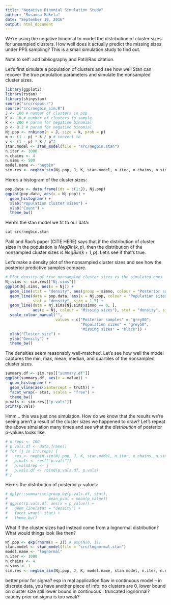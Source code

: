 ```yaml
---
title: "Negative Binomial Simulation Study"
author: "Susanna Makela"
date: "September 19, 2016"
output: html_document
---
```


We're using the negative binomial to model the distribution of cluster sizes for unsampled clusters. How well does it actually predict the missing sizes under PPS sampling? This is a small simulation study to find out.

Note to self: add bibliography and Patil/Rao citation.

Let's first simulate a population of clusters and see how well Stan can recover the true population parameters and simulate the nonsampled cluster sizes.
```r
library(ggplot2)
library(rstan)
library(shinystan)
source("src/rspps.r")
source("src/negbin_sim.R")
J <- 100 # number of clusters in pop
K <- 10 # number of clusters to sample
k <- 200 # param for negative binomial
p <- 0.2 # param for negative binomial
Nj.pop <- rnbinom(n = J, size = k, prob = p)
m <- (1 - p) * k / p # convert to 
v <- (1 - p) * k / p^2
stan.model <- stan_model(file = "src/negbin.stan")
n.iter <- 1000
n.chains <- 4
n.sims <- 500
model.name <- "negbin"
sim.res <- negbin_sim(Nj.pop, J, K, stan.model, n.iter, n.chains, n.sims)
```

Here's a histogram of the cluster sizes:
```r
pop.data <- data.frame(ids = c(1:J), Nj.pop)
ggplot(pop.data, aes(x = Nj.pop)) +
  geom_histogram() +
  xlab("Population cluster sizes") +
  ylab("Count") +
  theme_bw()
```

Here's the stan model we fit to our data:
```r
cat src/negbin.stan
```

Patil and Rao's paper (CITE HERE) says that if the distribution of cluster sizes in the population is $NegBin(k, p)$, then the distribution of the nonsampled cluster sizes is $NegBin(k+1, p)$. Let's see if that's true.

Let's make a density plot of the nonsampled cluster sizes and see how the posterior predictive samples compare.
```r
# Plot density of true nonsampled cluster sizes vs the simulated ones
Nj.sims <- sim.res[["Nj.sims"]]
ggplot(Nj.sims, aes(x = Nj)) +
  geom_line(stat = "density", aes(group = simno, colour = "Posterior samples")) +
  geom_line(data = pop.data, aes(x = Nj.pop, colour = "Population sizes"),
            stat = "density", size = 1.5) +
  geom_line(data = Nj.sims[Nj.sims$simno == 0, ],
            aes(x = Nj, colour = "Missing sizes"), stat = "density", size = 1.5) +
  scale_colour_manual("",
                      values = c("Posterior samples" = "grey80",
                                 "Population sizes" = "grey50",
                                 "Missing sizes" = "black")) +
  xlab("Cluster size") +
  ylab("Density") +
  theme_bw()
```

The densities seem reasonably well-matched. Let's see how well the model captures the min, max, mean, median, and quartiles of the nonsampled cluster sizes.
```r
summary.df <- sim.res[["summary.df"]]
ggplot(summary.df, aes(x = value)) +
  geom_histogram() +
  geom_vline(aes(xintercept = truth)) +
  facet_wrap(~ stat, scales = "free") +
  theme_bw()
p.vals <- sim.res[["p.vals"]]
print(p.vals)
```

Hmm... this was just one simulation. How do we know that the results we're seeing aren't a result of the cluster sizes we happened to draw? Let's repeat the above simulation many times and see what the *distribution* of posterior p-values looks like.

```r
# n.reps <- 100
# p.vals.df <- data.frame()
# for (j in 1:n.reps) {
#   res <- negbin_sim(Nj.pop, J, K, stan.model, n.iter, n.chains, n.sims)
#   p.vals <- res[["p.vals"]]
#   p.vals$rep <- j
#   p.vals.df <- rbind(p.vals.df, p.vals)
# }
```

Here's the distribution of posterior p-values:
```r
# dplyr::summarise(group_by(p.vals.df, stat),
#                  mean_pval = mean(p_value))
# ggplot(p.vals.df, aes(x = p_value)) +
#   geom_line(stat = "density") +
#   facet_wrap(~ stat) +
#   theme_bw()
```

What if the cluster sizes had instead come from a lognormal distribution? What would things look like then?

```r
Nj.pop <- exp(rnorm(n = J)) # exp(N(0, 1))
stan.model <- stan_model(file = "src/lognormal.stan")
model.name <- "lognormal"
n.iter <- 1000
n.chains <- 4
n.sims <- 1
sim.res <- negbin_sim(Nj.pop, J, K, model.name, stan.model, n.iter, n.chains, n.sims)
```
better prior for sigma? esp in real application
flaw in continuous model -- in discrete data, you have another piece of info: no clusters are 0, lower bound on cluster size
still lower bound in continuous : truncated lognormal?
cauchy prior on sigma is too weak?